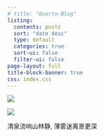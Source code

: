 ```yaml
---
# title: "Quarto-Blog"
listing:
  contents: posts
  sort: "date desc"
  type: default
  categories: true
  sort-ui: false
  filter-ui: false
page-layout: full
title-block-banner: true
css: index.css
---
```


::: {.profile}

<!-- Simple Avatar -->
<!-- ::: {.avatar}
![avatar](profile.webp)
::: -->

<!-- Flip Avatar -->
:::{.flip-container}
:::{.flipper}

:::{.front}
![](profile.jpg)
:::

:::{.back}
![](profile_back.jpg)
:::

:::
:::


<!-- ::: {.name}
Askin
::: -->

::: {.signature}
清泉流响山林静, 薄雾迷离景更深
:::

:::

